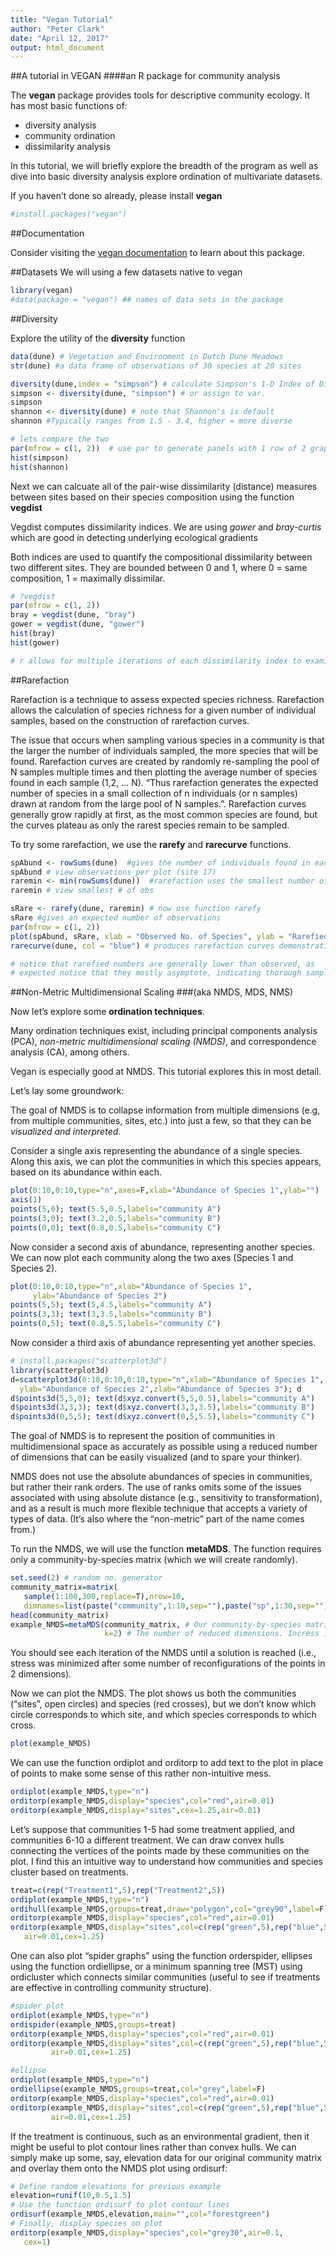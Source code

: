 ```yaml
---
title: "Vegan Tutorial"
author: "Peter Clark"
date: "April 12, 2017"
output: html_document
---
```



##A tutorial in VEGAN
####an R package for community analysis


The **vegan** package provides tools for descriptive community ecology. It has most basic functions of:

* diversity analysis  
* community ordination  
* dissimilarity analysis  

In this tutorial, we will briefly explore the breadth of the program as well as dive into basic diversity analysis explore ordination of multivariate datasets.

If you haven't done so already, please install **vegan**
```r
#install.packages("vegan")
```

##Documentation

Consider visiting the [vegan documentation](https://cran.r-project.org/web/packages/vegan/vegan.pdf) to learn about this package.

##Datasets
We will using a few datasets native to vegan

```r
library(vegan)
#data(package = "vegan") ## names of data sets in the package

```

##Diversity

Explore the utility of the **diversity** function

```r
data(dune) # Vegetation and Environment in Dutch Dune Meadows
str(dune) #a data frame of observations of 30 species at 20 sites

diversity(dune,index = "simpson") # calculate Simpson's 1-D Index of Diversity for each site. # closer to 1 = greater diversity
simpson <- diversity(dune, "simpson") # or assign to var.
simpson 
shannon <- diversity(dune) # note that Shannon's is default
shannon #Typically ranges from 1.5 - 3.4, higher = more diverse 

# lets compare the two
par(mfrow = c(1, 2))  # use par to generate panels with 1 row of 2 graphs
hist(simpson)
hist(shannon)
```

Next we can calcuate all of the pair-wise dissimilarity (distance) measures between sites based on their species composition using the function **vegdist**

Vegdist computes dissimilarity indices. We are using *gower* and *bray-curtis* which are good in detecting underlying ecological gradients

Both indices are used to quantify the compositional dissimilarity between two different sites. They are bounded between 0 and 1, where 0 = same composition, 1 = maximally dissimilar. 

```r
# ?vegdist
par(mfrow = c(1, 2))
bray = vegdist(dune, "bray") 
gower = vegdist(dune, "gower")
hist(bray)
hist(gower)

# r allows for multiple iterations of each dissimilarity index to examine #freqeuncy of differences
```

##Rarefaction


Rarefaction is a technique to assess expected species richness. Rarefaction allows the calculation of species richness for a given number of individual samples, based on the construction of rarefaction curves.

The issue that occurs when sampling various species in a community is that the larger the number of individuals sampled, the more species that will be found. Rarefaction curves are created by randomly re-sampling the pool of N samples multiple times and then plotting the average number of species found in each sample (1,2, ... N). "Thus rarefaction generates the expected number of species in a small collection of n individuals (or n samples) drawn at random from the large pool of N samples.". Rarefaction curves generally grow rapidly at first, as the most common species are found, but the curves plateau as only the rarest species remain to be sampled.

To try some rarefaction, we use the **rarefy** and **rarecurve** functions.

```r
spAbund <- rowSums(dune)  #gives the number of individuals found in each plot
spAbund # view observations per plot (site 17)
raremin <- min(rowSums(dune))  #rarefaction uses the smallest number of observations per sample to extrapolate the expected number if all other samples only had that number of observations
raremin # view smallest # of obs 

sRare <- rarefy(dune, raremin) # now use function rarefy
sRare #gives an expected number of observations
par(mfrow = c(1, 2))
plot(spAbund, sRare, xlab = "Observed No. of Species", ylab = "Rarefied No. of Species") # plots actual observations by rarefied.
rarecurve(dune, col = "blue") # produces rarefaction curves demonstrating species accumulation 

# notice that rarefied numbers are generally lower than observed, as
# expected notice that they mostly asymptote, indicating thorough sampling
```

##Non-Metric Multidimensional Scaling 
###(aka NMDS, MDS, NMS)


Now let's explore some **ordination techniques**.

Many ordination techniques exist, including principal components analysis (PCA), *non-metric multidimensional scaling (NMDS)*, and correspondence analysis (CA), among others.

Vegan is especially good at NMDS. This tutorial explores this in most detail.

Let's lay some groundwork:

The goal of NMDS is to collapse information from multiple dimensions (e.g, from multiple communities, sites, etc.) into just a few, so that they can be *visualized and interpreted*. 

Consider a single axis representing the abundance of a single species. Along this axis, we can plot the communities in which this species appears, based on its abundance within each.

```r

plot(0:10,0:10,type="n",axes=F,xlab="Abundance of Species 1",ylab="")
axis(1)
points(5,0); text(5.5,0.5,labels="community A")
points(3,0); text(3.2,0.5,labels="community B")
points(0,0); text(0.8,0.5,labels="community C")

```

Now consider a second axis of abundance, representing another species. We can now plot each community along the two axes (Species 1 and Species 2).

```r
plot(0:10,0:10,type="n",xlab="Abundance of Species 1",
     ylab="Abundance of Species 2")
points(5,5); text(5,4.5,labels="community A")
points(3,3); text(3,3.5,labels="community B")
points(0,5); text(0.8,5.5,labels="community C")
```

Now consider a third axis of abundance representing yet another species.

```r
# install.packages("scatterplot3d")
library(scatterplot3d)
d=scatterplot3d(0:10,0:10,0:10,type="n",xlab="Abundance of Species 1",
  ylab="Abundance of Species 2",zlab="Abundance of Species 3"); d
d$points3d(5,5,0); text(d$xyz.convert(5,5,0.5),labels="community A")
d$points3d(3,3,3); text(d$xyz.convert(3,3,3.5),labels="community B")
d$points3d(0,5,5); text(d$xyz.convert(0,5,5.5),labels="community C")
```

The goal of NMDS is to represent the position of communities in multidimensional space as accurately as possible using a reduced number of dimensions that can be easily visualized (and to spare your thinker).

NMDS does not use the absolute abundances of species in communities, but rather their rank orders. The use of ranks omits some of the issues associated with using absolute distance (e.g., sensitivity to transformation), and as a result is much more flexible technique that accepts a variety of types of data. (It's also where the "non-metric" part of the name comes from.)

To run the NMDS, we will use the function **metaMDS**. The function requires only a community-by-species matrix (which we will create randomly).

```r
set.seed(2) # random no. generator 
community_matrix=matrix(
   sample(1:100,300,replace=T),nrow=10,
   dimnames=list(paste("community",1:10,sep=""),paste("sp",1:30,sep="")))
head(community_matrix)
example_NMDS=metaMDS(community_matrix, # Our community-by-species matrix
                     k=2) # The number of reduced dimensions. Incress if high stress is problem

```
You should see each iteration of the NMDS until a solution is reached (i.e., stress was minimized after some number of reconfigurations of the points in 2 dimensions).


Now we can plot the NMDS. The plot shows us both the communities ("sites", open circles) and species (red crosses), but we don't know which circle corresponds to which site, and which species corresponds to which cross.

```r
plot(example_NMDS)
```

We can use the function ordiplot and orditorp to add text to the plot in place of points to make some sense of this rather non-intuitive mess.

```r
ordiplot(example_NMDS,type="n")
orditorp(example_NMDS,display="species",col="red",air=0.01)
orditorp(example_NMDS,display="sites",cex=1.25,air=0.01)

```


Let's suppose that communities 1-5 had some treatment applied, and communities 6-10 a different treatment. We can draw convex hulls connecting the vertices of the points made by these communities on the plot. I find this an intuitive way to understand how communities and species cluster based on treatments.

```r
treat=c(rep("Treatment1",5),rep("Treatment2",5))
ordiplot(example_NMDS,type="n")
ordihull(example_NMDS,groups=treat,draw="polygon",col="grey90",label=F)
orditorp(example_NMDS,display="species",col="red",air=0.01)
orditorp(example_NMDS,display="sites",col=c(rep("green",5),rep("blue",5)),
   air=0.01,cex=1.25)
```


One can also plot "spider graphs" using the function orderspider, ellipses using the function ordiellipse, or a minimum spanning tree (MST) using ordicluster which connects similar communities (useful to see if treatments are effective in controlling community structure).
```r
#spider plot
ordiplot(example_NMDS,type="n")
ordispider(example_NMDS,groups=treat)
orditorp(example_NMDS,display="species",col="red",air=0.01)
orditorp(example_NMDS,display="sites",col=c(rep("green",5),rep("blue",5)),
         air=0.01,cex=1.25)

#ellipse
ordiplot(example_NMDS,type="n")
ordiellipse(example_NMDS,groups=treat,col="grey",label=F)
orditorp(example_NMDS,display="species",col="red",air=0.01)
orditorp(example_NMDS,display="sites",col=c(rep("green",5),rep("blue",5)),
         air=0.01,cex=1.25)

```

If the treatment is continuous, such as an environmental gradient, then it might be useful to plot contour lines rather than convex hulls. We can simply make up some, say, elevation data for our original community matrix and overlay them onto the NMDS plot using ordisurf:
```r
# Define random elevations for previous example
elevation=runif(10,0.5,1.5)
# Use the function ordisurf to plot contour lines
ordisurf(example_NMDS,elevation,main="",col="forestgreen")
# Finally, display species on plot
orditorp(example_NMDS,display="species",col="grey30",air=0.1,
   cex=1)
```

